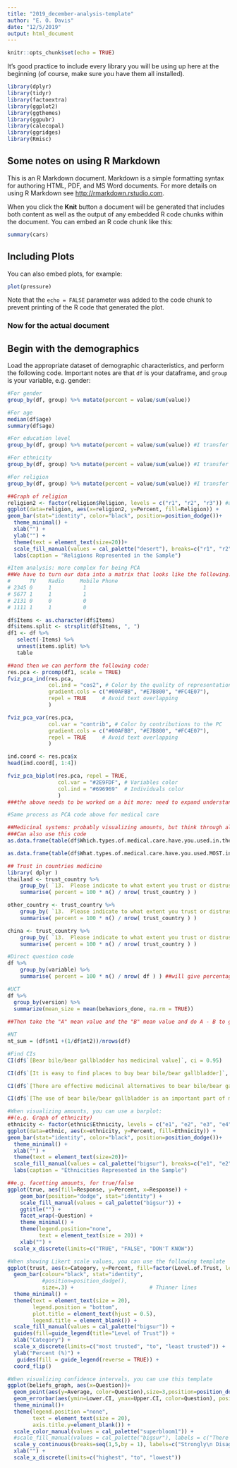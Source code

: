 ```yaml
---
title: "2019_december-analysis-template"
author: "E. O. Davis"
date: "12/5/2019"
output: html_document
---
```


```r
knitr::opts_chunk$set(echo = TRUE)
```

It's good practice to include every library you will be using up here at the beginning (of course, make sure you have them all installed).

```r
library(dplyr)
library(tidyr)
library(factoextra)
library(ggplot2)
library(ggthemes)
library(ggpubr)
library(calecopal)
library(ggridges)
library(Rmisc)
```

## Some notes on using R Markdown

This is an R Markdown document. Markdown is a simple formatting syntax for authoring HTML, PDF, and MS Word documents. For more details on using R Markdown see <http://rmarkdown.rstudio.com>.

When you click the **Knit** button a document will be generated that includes both content as well as the output of any embedded R code chunks within the document. You can embed an R code chunk like this:

```r
summary(cars)
```

## Including Plots

You can also embed plots, for example:

```r
plot(pressure)
```

Note that the `echo = FALSE` parameter was added to the code chunk to prevent printing of the R code that generated the plot.

### Now for the actual document

## Begin with the demographics

Load the appropriate dataset of demographic characteristics, and perform the following code. Important notes are that `df` is your dataframe, and `group` is your variable, e.g. gender:

```r
#For gender
group_by(df, group) %>% mutate(percent = value/sum(value))

#For age
median(df$age)
summary(df$age) 

#For education level
group_by(df, group) %>% mutate(percent = value/sum(value)) #I transfer these values into an excel, but this is something that needs to be changed

#For ethnicity
group_by(df, group) %>% mutate(percent = value/sum(value)) #I transfer these values into an excel, but this is something that needs to be changed

#For religion
group_by(df, group) %>% mutate(percent = value/sum(value)) #I transfer these values into an excel, but this is something that needs to be changed

##Graph of religion
religion2 <- factor(religion$Religion, levels = c("r1", "r2", "r3")) #as above, order these by percent
ggplot(data=religion, aes(x=religion2, y=Percent, fill=Religion)) +
geom_bar(stat="identity", color="black", position=position_dodge())+
  theme_minimal() +
  xlab("") +
  ylab("") +
  theme(text = element_text(size=20))+
  scale_fill_manual(values = cal_palette("desert"), breaks=c("r1", "r2", "r3")) +
  labs(caption = "Religions Represented in the Sample")

#Item analysis: more complex for being PCA
##We have to turn our data into a matrix that looks like the following:
#      TV    Radio     Mobile Phone
# 2345 0     1          1
# 5677 1     1          1
# 2131 0     0          0
# 1111 1     1          0

df$Items <- as.character(df$Items)
df$items.split <- strsplit(df$Items, ", ")
df1 <- df %>% 
   select(-Items) %>%
   unnest(items.split) %>% 
   table

##and then we can perform the following code:
res.pca <- prcomp(df1, scale = TRUE)
fviz_pca_ind(res.pca,
             col.ind = "cos2", # Color by the quality of representation
             gradient.cols = c("#00AFBB", "#E7B800", "#FC4E07"),
             repel = TRUE     # Avoid text overlapping
             )

fviz_pca_var(res.pca,
             col.var = "contrib", # Color by contributions to the PC
             gradient.cols = c("#00AFBB", "#E7B800", "#FC4E07"),
             repel = TRUE     # Avoid text overlapping
             )

ind.coord <- res.pca$x
head(ind.coord[, 1:4])

fviz_pca_biplot(res.pca, repel = TRUE,
                col.var = "#2E9FDF", # Variables color
                col.ind = "#696969"  # Individuals color
                )
###the above needs to be worked on a bit more: need to expand understanding

#Same process as PCA code above for medical care 

##Medicinal systems: probably visualizing amounts, but think through alternatives..
###Can also use this code
as.data.frame(table(df$Which.types.of.medical.care.have.you.used.in.the.last.12.months...tick.all.that.apply.))

as.data.frame(table(df$What.types.of.medical.care.have.you.used.MOST.in.the.last.12.months...tick.all.that.apply.))

## Trust in countries medicine
library( dplyr )
thailand <- trust_country %>% 
    group_by( `13.	Please indicate to what extent you trust or distrust medicine from the following countries. (Circle one response per row).  [Thailand]` ) %>% 
    summarise( percent = 100 * n() / nrow( trust_country ) )

other_country <- trust_country %>% 
    group_by( `13.	Please indicate to what extent you trust or distrust medicine from the following countries. (Circle one response per row).  [Myanmar]` ) %>% 
    summarise( percent = 100 * n() / nrow( trust_country ) )

china <- trust_country %>% 
    group_by( `13.	Please indicate to what extent you trust or distrust medicine from the following countries. (Circle one response per row).  [China]` ) %>% 
    summarise( percent = 100 * n() / nrow( trust_country ) )

```

```r
#Direct question code
df %>% 
    group_by(variable) %>% 
    summarise( percent = 100 * n() / nrow( df ) ) ##will give percentage of yes and no

#UCT
df %>%
  group_by(version) %>%
  summarize(mean_size = mean(behaviors_done, na.rm = TRUE))
  
##Then take the "A" mean value and the "B" mean value and do A - B to get the UCT prevalence

#NT
nt_sum = (df$nt1 +(1/df$nt2))/nrows(df)

```

```r
#Find CIs
CI(df$`[Bear bile/bear gallbladder has medicinal value]`, ci = 0.95)

CI(df$`[It is easy to find places to buy bear bile/bear gallbladder]`, 0.95)

CI(df$`[There are effective medicinal alternatives to bear bile/bear gallbladder]`, 0.95)

CI(df$`[The use of bear bile/bear gallbladder is an important part of my culture]`, ci = 0.95)

```

```r
#When visualizing amounts, you can use a barplot:
##(e.g. Graph of ethnicity)
ethnicity <- factor(ethnic$Ethnicity, levels = c("e1", "e2", "e3", "e4")) #order by highest percentage
ggplot(data=ethnic, aes(x=ethnicity, y=Percent, fill=Ethnicity)) +
geom_bar(stat="identity", color="black", position=position_dodge())+
  theme_minimal() +
  xlab("") +
  theme(text = element_text(size=20))+
  scale_fill_manual(values = cal_palette("bigsur"), breaks=c("e1", "e2", "e3", "e4")) +
  labs(caption = "Ethnicities Represented in the Sample")

##e.g. facetting amounts, for true/false
ggplot(true, aes(fill=Response, y=Percent, x=Response)) + 
    geom_bar(position="dodge", stat="identity") +
    scale_fill_manual(values = cal_palette("bigsur")) +
    ggtitle("") +
    facet_wrap(~Question) +
    theme_minimal() +
    theme(legend.position="none",
          text = element_text(size = 20)) +
    xlab("") +
  scale_x_discrete(limits=c("TRUE", "FALSE", "DON'T KNOW"))

#When showing Likert scale values, you can use the following template
ggplot(trust, aes(x=Category, y=Percent, fill=factor(Level.of.Trust, levels=c("Completely Trust", "Trust", "Neither trust nor distrust", "Distrust", "Completely Distrust")))) +
  geom_bar(colour="black", stat="identity",
           #position=position_dodge(),
           size=.3) +                        # Thinner lines
  theme_minimal() +
  theme(text = element_text(size = 20),
        legend.position = "bottom",
        plot.title = element_text(hjust = 0.5),
        legend.title = element_blank()) +
  scale_fill_manual(values = cal_palette("bigsur")) +
  guides(fill=guide_legend(title="Level of Trust")) +
  xlab("Category") +
  scale_x_discrete(limits=c("most trusted", "to", "least trusted")) +
  ylab("Percent (%)") +
   guides(fill = guide_legend(reverse = TRUE)) +
  coord_flip() 

#When visualizing confidence intervals, you can use this template
ggplot(beliefs_graph, aes(x=Question))+
  geom_point(aes(y=Average, color=Question),size=3,position=position_dodge(1))+
  geom_errorbar(aes(ymin=Lower.CI, ymax=Upper.CI, color=Question), position=position_dodge(1),cex=1, width = .5) +
  theme_minimal()+
  theme(legend.position ="none",
        text = element_text(size = 20),
        axis.title.y=element_blank()) +
  scale_color_manual(values = cal_palette("superbloom1")) +
  #scale_fill_manual(values = cal_palette("bigsur"), labels = c("There are effective medicinal alternatives to bear bile/bear gallbladder", "Bear bile/bear gallbladder has medicinal value", "It is easy to find places to buy bear bile/bear gallbladder", "The use of bear bile/bear gallbladder is an important part of my culture")) +
  scale_y_continuous(breaks=seq(1,5,by = 1), labels=c("Strongly\n Disagree", "Disagree", "Neither agree\n nor disagree", "Agree", "Strongly\n Agree"), expand=c(0.6,0.6)) +
  xlab("") +
  scale_x_discrete(limits=c("highest", "to", "lowest"))

```
